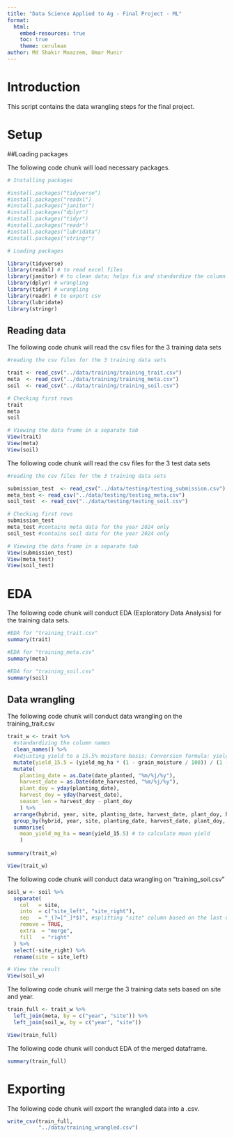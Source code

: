 ```yaml
---
title: "Data Science Applied to Ag - Final Project - ML"
format:
  html:
    embed-resources: true
    toc: true
    theme: cerulean
author: Md Shakir Moazzem, Umar Munir
---
```


# Introduction  

This script contains the data wrangling steps for the final project.  

# Setup  

##Loading packages  

The following code chunk will load necessary packages.

```r

# Installing packages

#install.packages("tidyverse")
#install.packages("readxl")
#install.packages("janitor")
#install.packages("dplyr")
#install.packages("tidyr")
#install.packages("readr")
#install.packages("lubridata")
#install.packages("stringr")

# Loading packages 

library(tidyverse)
library(readxl) # to read excel files
library(janitor) # to clean data; helps fix and standardize the column names
library(dplyr) # wrangling
library(tidyr) # wrangling
library(readr) # to export csv
library(lubridate)
library(stringr)

```


## Reading data  

The following code chunk will read the csv files for the 3 training data sets

```r

#reading the csv files for the 3 training data sets 

trait <- read_csv("../data/training/training_trait.csv") 
meta  <- read_csv("../data/training/training_meta.csv")
soil  <- read_csv("../data/training/training_soil.csv")

# Checking first rows
trait
meta
soil

# Viewing the data frame in a separate tab
View(trait)
View(meta)
View(soil)

```

The following code chunk will read the csv files for the 3 test data sets

```r

#reading the csv files for the 3 training data sets 

submission_test  <- read_csv("../data/testing/testing_submission.csv")
meta_test <- read_csv("../data/testing/testing_meta.csv") 
soil_test  <- read_csv("../data/testing/testing_soil.csv")

# Checking first rows
submission_test
meta_test #contains meta data for the year 2024 only
soil_test #contains soil data for the year 2024 only

# Viewing the data frame in a separate tab
View(submission_test)
View(meta_test)
View(soil_test)


```

# EDA 

The following code chunk will conduct EDA (Exploratory Data Analysis) for the training data sets.  

```r

#EDA for "training_trait.csv"
summary(trait)

#EDA for "training_meta.csv"
summary(meta)

#EDA for "training_soil.csv"
summary(soil)

```

## Data wrangling 

The following code chunk will conduct data wrangling on the training_trait.csv

```r

trait_w <- trait %>%
  #standardizing the column names
  clean_names() %>%
  #adjusting yield to a 15.5% moisture basis; Conversion formula: yield_15.5 = (yield * (1 - M/100)) / (1 - 0.155)
  mutate(yield_15.5 = (yield_mg_ha * (1 - grain_moisture / 100)) / (1 - 0.155)) %>%
  mutate(
    planting_date = as.Date(date_planted, "%m/%j/%y"),
    harvest_date = as.Date(date_harvested, "%m/%j/%y"),
    plant_doy = yday(planting_date),
    harvest_doy = yday(harvest_date),
    season_len = harvest_doy - plant_doy
    ) %>%
  arrange(hybrid, year, site, planting_date, harvest_date, plant_doy, harvest_doy, season_len) %>% 
  group_by(hybrid, year, site, planting_date, harvest_date, plant_doy, harvest_doy, season_len) %>%
  summarise(
    mean_yield_mg_ha = mean(yield_15.5) # to calculate mean yield
    ) 
  
summary(trait_w)

View(trait_w)


```


The following code chunk will conduct data wrangling on  "training_soil.csv"


```r

soil_w <- soil %>%
  separate(
    col   = site,
    into  = c("site_left", "site_right"),
    sep   = "_(?=[^_]*$)", #splitting "site" column based on the last underscore (i.e. second underscore where present)
    remove = TRUE,
    extra  = "merge",
    fill   = "right"
  ) %>%
  select(-site_right) %>%
  rename(site = site_left)

# View the result
View(soil_w)

```

The following code chunk will merge the 3 training data sets based on site and year.

```r

train_full <- trait_w %>%
  left_join(meta, by = c("year", "site")) %>%
  left_join(soil_w, by = c("year", "site"))

View(train_full)

```


The following code chunk will conduct EDA of the merged dataframe.

```r

summary(train_full)

```

# Exporting  

The following code chunk will export the wrangled data into a .csv.


```r

write_csv(train_full,
          "../data/training_wrangled.csv")
```





















































